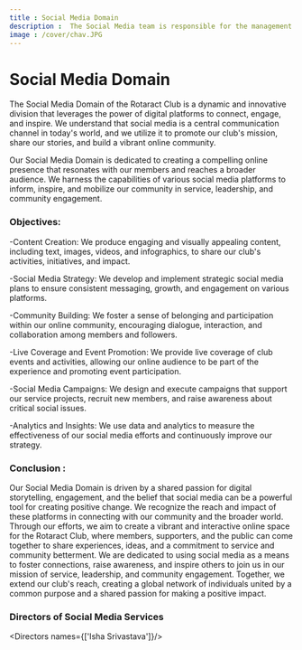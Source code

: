 ```yaml
---
title : Social Media Domain
description :  The Social Media team is responsible for the management of online content, and promotion of the organization's brand and message across various platforms.
image : /cover/chav.JPG
---
```


# Social Media Domain

The Social Media Domain of the Rotaract Club is a dynamic and innovative division that leverages the power of digital platforms to connect, engage, and inspire. We understand that social media is a central communication channel in today's world, and we utilize it to promote our club's mission, share our stories, and build a vibrant online community.

Our Social Media Domain is dedicated to creating a compelling online presence that resonates with our members and reaches a broader audience. We harness the capabilities of various social media platforms to inform, inspire, and mobilize our community in service, leadership, and community engagement.


### Objectives:

-Content Creation: We produce engaging and visually appealing content, including text, images, videos, and infographics, to share our club's activities, initiatives, and impact.

-Social Media Strategy: We develop and implement strategic social media plans to ensure consistent messaging, growth, and engagement on various platforms.

-Community Building: We foster a sense of belonging and participation within our online community, encouraging dialogue, interaction, and collaboration among members and followers.

-Live Coverage and Event Promotion: We provide live coverage of club events and activities, allowing our online audience to be part of the experience and promoting event participation.

-Social Media Campaigns: We design and execute campaigns that support our service projects, recruit new members, and raise awareness about critical social issues.

-Analytics and Insights: We use data and analytics to measure the effectiveness of our social media efforts and continuously improve our strategy.


### Conclusion :
Our Social Media Domain is driven by a shared passion for digital storytelling, engagement, and the belief that social media can be a powerful tool for creating positive change. We recognize the reach and impact of these platforms in connecting with our community and the broader world. Through our efforts, we aim to create a vibrant and interactive online space for the Rotaract Club, where members, supporters, and the public can come together to share experiences, ideas, and a commitment to service and community betterment. We are dedicated to using social media as a means to foster connections, raise awareness, and inspire others to join us in our mission of service, leadership, and community engagement. Together, we extend our club's reach, creating a global network of individuals united by a common purpose and a shared passion for making a positive impact.

### Directors of Social Media Services
<Directors names={['Isha Srivastava']}/>